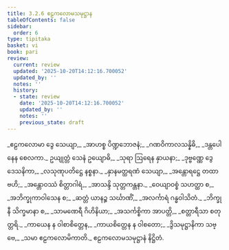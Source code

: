 ```yaml
---
title: 3.2.6 ဧဠကလောမသမုဋ္ဌာန
tableOfContents: false
sidebar:
  order: 6
type: tipitaka
basket: vi
book: pari
review:
  current: review
  updated: '2025-10-20T14:12:16.700052'
  updated_by: ''
  notes: ''
  history:
  - state: review
    date: '2025-10-20T14:12:16.700052'
    updated_by: ''
    notes: ''
    previous_state: draft
---
```



<DynamicBreadcrumb />


<ReviewStatus review={frontmatter.review} showDetails={true} />

<HypothesisAnnotation frontmatter={frontmatter} />

<Division number="263" book="pari" e="ch" v="5" p="161">

<Paragraph number="1121" type="verses" book="pari">
_ဧဠကလောမာ ဒွေ သေယျာ,_  
_အာဟစ္စ ပိဏ္ဍဘောဇနံ;_  
_ဂဏဝိကာလသန္နိဓိ,_  
_ဒန္တပေါနေန စေလကာ._  

</Paragraph>

<Paragraph number="1122" type="verses" book="pari">
ဥယျုတ္တံ သေနံ ဥယျောဓိ,_  
_သုရာ ဩရေန နှာယနာ;_  
_ဒုဗ္ဗဏ္ဏေ ဒွေ ဒေသနိကာ,_  
_လသုဏုပတိဋ္ဌေ နစ္စနာ._  

</Paragraph>

<Paragraph number="1123" type="verses" book="pari">
_နှာနမတ္ထရဏံ သေယျာ,_  
_အန္တောရဋ္ဌေ တထာ ဗဟိ;_  
_အန္တောဝဿံ စိတ္တာဂါရံ,_  
_အာသန္ဒိ သုတ္တကန္တနာ._  

</Paragraph>

<Paragraph number="1124" type="verses" book="pari">
_ဝေယျာဝစ္စံ သဟတ္ထာ စ,_  
_အဘိက္ခုကာဝါသေန စ;_  
_ဆတ္တံ ယာနဉ္စ သင်္ဃာဏိံ,_  
_အလင်္ကာရံ ဂန္ဓဝါသိတံ._  

</Paragraph>

<Paragraph number="1125" type="verses" book="pari">
_ဘိက္ခုနီ သိက္ခမာနာ စ,_  
_သာမဏေရီ ဂိဟိနိယာ;_  
_အသင်္ကစ္စိကာ အာပတ္တိ,_  
_စတ္တာရီသာ စတုတ္တရိ._  

</Paragraph>

<Paragraph number="1126" type="verses" book="pari">
_ကာယေန န ဝါစာစိတ္တေန,_  
_ကာယစိတ္တေန န ဝါစတော;_  
_ဒွိသမုဋ္ဌာနိကာ သဗ္ဗေ,_  
_သမာ ဧဠကလောမိကာတိ._  


</Paragraph>
</Division>

<Paragraph number="1127" type="center" book="pari">
ဧဠကလောမသမုဋ္ဌာနံ နိဋ္ဌိတံ.
</Paragraph>